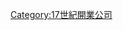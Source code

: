 {{Companies established in the year|166|5|1659|1670}}
{{Commonscat|Companies established in 1665|1665年成立的公司}}
{{Commonscat|Companies established in 1665}}

[[Category:17世紀開業公司|Category:17世紀開業公司]]